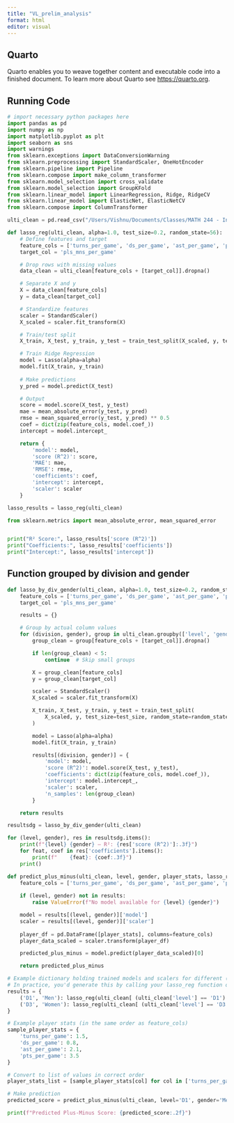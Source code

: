 ```yaml
---
title: "VL_prelim_analysis"
format: html
editor: visual
---
```


## Quarto

Quarto enables you to weave together content and executable code into a finished document. To learn more about Quarto see <https://quarto.org>.

## Running Code

```python
# import necessary python packages here
import pandas as pd
import numpy as np
import matplotlib.pyplot as plt
import seaborn as sns
import warnings
from sklearn.exceptions import DataConversionWarning
from sklearn.preprocessing import StandardScaler, OneHotEncoder
from sklearn.pipeline import Pipeline
from sklearn.compose import make_column_transformer
from sklearn.model_selection import cross_validate
from sklearn.model_selection import GroupKFold
from sklearn.linear_model import LinearRegression, Ridge, RidgeCV
from sklearn.linear_model import ElasticNet, ElasticNetCV
from sklearn.compose import ColumnTransformer
```

```python

ulti_clean = pd.read_csv("/Users/Vishnu/Documents/Classes/MATH 244 - Intermediate Data Science/M244-Final-JVM/data/ulti_clean.csv")
```

```python
def lasso_reg(ulti_clean, alpha=1.0, test_size=0.2, random_state=56):
    # Define features and target
    feature_cols = ['turns_per_game', 'ds_per_game', 'ast_per_game', 'pts_per_game']
    target_col = 'pls_mns_per_game'

    # Drop rows with missing values
    data_clean = ulti_clean[feature_cols + [target_col]].dropna()

    # Separate X and y
    X = data_clean[feature_cols]
    y = data_clean[target_col]

    # Standardize features
    scaler = StandardScaler()
    X_scaled = scaler.fit_transform(X)

    # Train/test split
    X_train, X_test, y_train, y_test = train_test_split(X_scaled, y, test_size=test_size, random_state=random_state)

    # Train Ridge Regression
    model = Lasso(alpha=alpha)
    model.fit(X_train, y_train)
    
    # Make predictions
    y_pred = model.predict(X_test)

    # Output
    score = model.score(X_test, y_test)
    mae = mean_absolute_error(y_test, y_pred)
    rmse = mean_squared_error(y_test, y_pred) ** 0.5
    coef = dict(zip(feature_cols, model.coef_))
    intercept = model.intercept_

    return {
        'model': model,
        'score (R^2)': score,
        'MAE': mae,
        'RMSE': rmse,
        'coefficients': coef,
        'intercept': intercept,
        'scaler': scaler
    }
```

```python
lasso_results = lasso_reg(ulti_clean)

from sklearn.metrics import mean_absolute_error, mean_squared_error


print("R² Score:", lasso_results['score (R^2)'])
print("Coefficients:", lasso_results['coefficients'])
print("Intercept:", lasso_results['intercept'])
```

## Function grouped by division and gender

```python
def lasso_by_div_gender(ulti_clean, alpha=1.0, test_size=0.2, random_state=42):
    feature_cols = ['turns_per_game', 'ds_per_game', 'ast_per_game', 'pts_per_game']
    target_col = 'pls_mns_per_game'

    results = {}

    # Group by actual column values
    for (division, gender), group in ulti_clean.groupby(['level', 'gender']):
        group_clean = group[feature_cols + [target_col]].dropna()

        if len(group_clean) < 5:
            continue  # Skip small groups

        X = group_clean[feature_cols]
        y = group_clean[target_col]

        scaler = StandardScaler()
        X_scaled = scaler.fit_transform(X)

        X_train, X_test, y_train, y_test = train_test_split(
            X_scaled, y, test_size=test_size, random_state=random_state
        )

        model = Lasso(alpha=alpha)
        model.fit(X_train, y_train)

        results[(division, gender)] = {
            'model': model,
            'score (R^2)': model.score(X_test, y_test),
            'coefficients': dict(zip(feature_cols, model.coef_)),
            'intercept': model.intercept_,
            'scaler': scaler,
            'n_samples': len(group_clean)
        }

    return results
```

```python
resultsdg = lasso_by_div_gender(ulti_clean)

for (level, gender), res in resultsdg.items():
    print(f"{level} {gender} — R²: {res['score (R^2)']:.3f}")
    for feat, coef in res['coefficients'].items():
        print(f"    {feat}: {coef:.3f}")
    print()
```

```python
def predict_plus_minus(ulti_clean, level, gender, player_stats, lasso_results):
    feature_cols = ['turns_per_game', 'ds_per_game', 'ast_per_game', 'pts_per_game']
    
    if (level, gender) not in results:
        raise ValueError(f"No model available for {level} {gender}")

    model = results[(level, gender)]['model']
    scaler = results[(level, gender)]['scaler']
    
    player_df = pd.DataFrame([player_stats], columns=feature_cols)
    player_data_scaled = scaler.transform(player_df)

    predicted_plus_minus = model.predict(player_data_scaled)[0]

    return predicted_plus_minus
```

```python
# Example dictionary holding trained models and scalers for different (level, gender) pairs
# In practice, you'd generate this by calling your lasso_reg function on each group
results = {
    ('D1', 'Men'): lasso_reg(ulti_clean[ (ulti_clean['level'] == 'D1') & (ulti_clean['gender'] == 'Men') ]),
    ('D3', 'Women'): lasso_reg(ulti_clean[ (ulti_clean['level'] == 'D3') & (ulti_clean['gender'] == 'Women') ])
}

# Example player stats (in the same order as feature_cols)
sample_player_stats = {
    'turns_per_game': 1.5,
    'ds_per_game': 0.8,
    'ast_per_game': 2.1,
    'pts_per_game': 3.5
}

# Convert to list of values in correct order
player_stats_list = [sample_player_stats[col] for col in ['turns_per_game', 'ds_per_game', 'ast_per_game', 'pts_per_game']]

# Make prediction
predicted_score = predict_plus_minus(ulti_clean, level='D1', gender='Men', player_stats=player_stats_list, results=results)

print(f"Predicted Plus-Minus Score: {predicted_score:.2f}")


```
